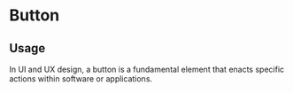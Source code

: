 
<Meta of={ButtonStories} />

# Button

## Usage

In UI and UX design, a button is a fundamental element that enacts specific actions within software or applications.

<Canvas>
  <Story of={ButtonStories.Tonal}/>
  <Story of={ButtonStories.Outlined}/>
  <Story of={ButtonStories.Text}/>
</Canvas>